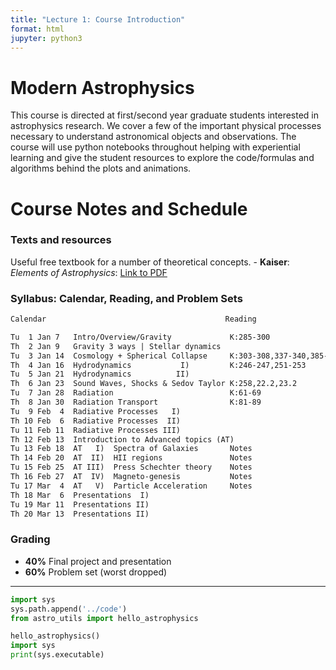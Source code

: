 ```yaml
---
title: "Lecture 1: Course Introduction"
format: html
jupyter: python3
---
```


# Modern Astrophysics

This course is directed at first/second year graduate students interested in astrophysics research. We cover a few of the important physical processes necessary to understand astronomical objects and observations. The course will use python notebooks throughout helping with experiential learning and give the student resources to explore the code/formulas and algorithms behind the plots and animations.

# Course Notes and Schedule

### Texts and resources
Useful free textbook for a number of theoretical concepts. 
- **Kaiser**: *Elements of Astrophysics*: [Link to PDF](https://www.astroarts.org/downloads/pdfs/elements.pdf)

### Syllabus: Calendar, Reading, and Problem Sets


```markdown
Calendar                                        Reading                 Problem Set              

Tu  1 Jan 7   Intro/Overview/Gravity             K:285-300              K: 26.7.1 p295 + 1-2 page Proposal 
Th  2 Jan 9   Gravity 3 ways | Stellar dynamics
Tu  3 Jan 14  Cosmology + Spherical Collapse     K:303-308,337-340,385-388  Bertschinger Dust Solution      
Th  4 Jan 16  Hydrodynamics           I)         K:246-247,251-253                                   
Tu  5 Jan 21  Hydrodynamics          II)                                                                     
Th  6 Jan 23  Sound Waves, Shocks & Sedov Taylor K:258,22.2,23.2         K:20.10.3 + Bertsch. g=5/3  
Tu  7 Jan 28  Radiation                          K:61-69                                             
Th  8 Jan 30  Radiation Transport                K:81-89                 K:6.12.1-4 +                
Tu  9 Feb  4  Radiative Processes   I)                                                               
Th 10 Feb  6  Radiative Processes  II)                                                               
Tu 11 Feb 11  Radiative Processes III)                                   K:14.9.2-3 +                
Th 12 Feb 13  Introduction to Advanced topics (AT)
Tu 13 Feb 18  AT   I)  Spectra of Galaxies       Notes                                           
Th 14 Feb 20  AT  II)  HII regions               Notes                                           
Tu 15 Feb 25  AT III)  Press Schechter theory    Notes                   reproduce Mo & White 98 
Th 16 Feb 27  AT  IV)  Magneto-genesis           Notes                                           
Tu 17 Mar  4  AT   V)  Particle Acceleration     Notes
Th 18 Mar  6  Presentations  I)                                                                      
Tu 19 Mar 11  Presentations II)                                                                       
Th 20 Mar 13  Presentations II)                                                                       
```

### Grading
- **40%** Final project and presentation  
- **60%** Problem set (worst dropped)

---

```python
import sys
sys.path.append('../code')
from astro_utils import hello_astrophysics

hello_astrophysics()
import sys
print(sys.executable)
```

